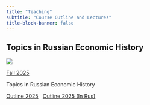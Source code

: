 ```yaml
---
title: "Teaching"
subtitle: "Course Outline and Lectures"
title-block-banner: false
---
```



## Topics in Russian Economic History

::: {.grid}

::: {.g-col-12 .g-col-md-2}
![](files/images/vvvv708_130723-084414.jpg)

:::

::: {.g-col-12 .g-col-md-10}

[Fall 2025](https://www.google.com)

Topics in Russian Economic History

[Outline 2025](https://www.google.com) &nbsp; [Outline 2025 (In Rus)](https://www.google.com)

:::

:::

